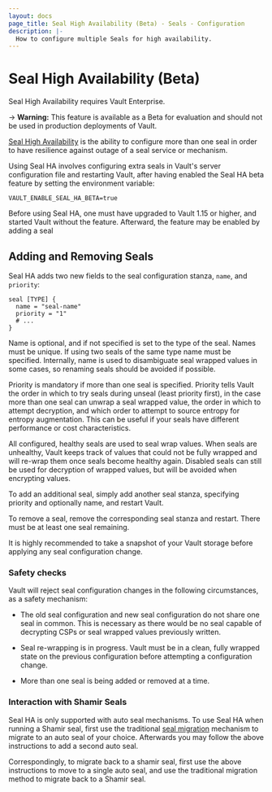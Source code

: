 ```yaml
---
layout: docs
page_title: Seal High Availability (Beta) - Seals - Configuration
description: |-
  How to configure multiple Seals for high availability.
---
```


# Seal High Availability (Beta)

<Note title="Seal HA functionality requires Vault Enterprise">

  Seal High Availability requires Vault Enterprise.

</Note>

-> **Warning:** This feature is available as a Beta for evaluation and should not 
be used in production deployments of Vault.

[Seal High Availability](/vault/docs/content/concepts/seal#Seal-High-Availability) 
is the ability to configure more than one seal in order to have resilience against
outage of a seal service or mechanism.   

Using Seal HA involves configuring extra seals in Vault's server configuration file
and restarting Vault, after having enabled the Seal HA beta feature by setting
the environment variable:

`VAULT_ENABLE_SEAL_HA_BETA=true`

Before using Seal HA, one must have upgraded to Vault 1.15 or higher, and started
Vault without the feature.  Afterward, the feature may be enabled by adding
a seal

## Adding and Removing Seals

Seal HA adds two new fields to the seal configuration stanza, `name`, and
`priority`:

```hcl
seal [TYPE] {
  name = "seal-name"
  priority = "1"
  # ...
}
```

Name is optional, and if not specified is set to the type of the seal.  Names
must be unique.  If using two seals of the same type name must be specified.
Internally, name is used to disambiguate seal wrapped values in some cases,
so renaming seals should be avoided if possible.

Priority is mandatory if more than one seal is specified.  Priority tells Vault
the order in which to try seals during unseal (least priority first), 
in the case more than one seal can unwrap a seal wrapped value, the order
in which to attempt decryption, and which order to attempt to source entropy
for entropy augmentation.  This can be useful if your seals have different
performance or cost characteristics.

All configured, healthy seals are used to seal wrap values.  When seals are 
unhealthy, Vault keeps track of values that could not be fully wrapped and
will re-wrap them once seals become healthy again.  Disabled seals can still
be used for decryption of wrapped values, but will be avoided when
encrypting values.

To add an additional seal, simply add another seal stanza, specifying priority
and optionally name, and restart Vault.

To remove a seal, remove the corresponding seal stanza and restart.  There must
be at least one seal remaining.

It is highly recommended to take a snapshot of your Vault storage before applying 
any seal configuration change.

### Safety checks

Vault will reject seal configuration changes in the following circumstances,
as a safety mechanism:

* The old seal configuration and new seal configuration do not share one seal
in common.  This is necessary as there would be no seal capable of decrypting
CSPs or seal wrapped values previously written.

* Seal re-wrapping is in progress.  Vault must be in a clean, fully wrapped state
on the previous configuration before attempting a configuration change.

* More than one seal is being added or removed at a time.  

### Interaction with Shamir Seals

Seal HA is only supported with auto seal mechanisms.  To use Seal HA when
running a Shamir seal, first use the traditional 
[seal migration](/vault/docs/concepts/seal#seal-migration) mechanism to migrate to
an auto seal of your choice.  Afterwards you may follow the above
instructions to add a second auto seal.

Correspondingly, to migrate back to a shamir seal, first use the above
instructions to move to a single auto seal, and use the traditional
migration method to migrate back to a Shamir seal.
